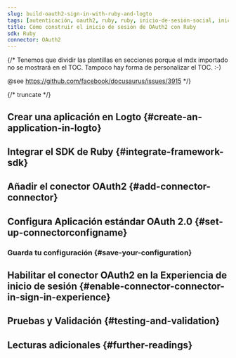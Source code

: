 ```yaml
---
slug: build-oauth2-sign-in-with-ruby-and-logto
tags: [autenticación, oauth2, ruby, ruby, inicio-de-sesión-social, inicio-de-sesión, login]
title: Cómo construir el inicio de sesión de OAuth2 con Ruby
sdk: Ruby
connector: OAuth2
---
```


{/*
  Tenemos que dividir las plantillas en secciones porque el mdx importado no se mostrará en el TOC.
  Tampoco hay forma de personalizar el TOC. :-)

  @see https://github.com/facebook/docusaurus/issues/3915
*/}




{/* truncate */}

<Intro connector={connector} sdk="Ruby" link="https://www.ruby-lang.org" />

## Crear una aplicación en Logto \{#create-an-application-in-logto}

<CreateApplication type="Web tradicional" framework="Ruby" />

## Integrar el SDK de Ruby \{#integrate-framework-sdk}

<IntegrateSdk />

## Añadir el conector OAuth2 \{#add-connector-connector}

<AddSocialConnector connector={connector} framework="Ruby" />

## Configura Aplicación estándar OAuth 2.0 \{#set-up-connectorconfigname}

<ConnectorGuide />

### Guarda tu configuración \{#save-your-configuration}

<SaveYourConfiguration connector={connector} />

## Habilitar el conector OAuth2 en la Experiencia de inicio de sesión \{#enable-connector-connector-in-sign-in-experience}

<EnableSocialConnector connector={connector} />

## Pruebas y Validación \{#testing-and-validation}

<TestingAndValidation connector={connector} sdk="Ruby" />

## Lecturas adicionales \{#further-readings}

<FurtherReadings />

